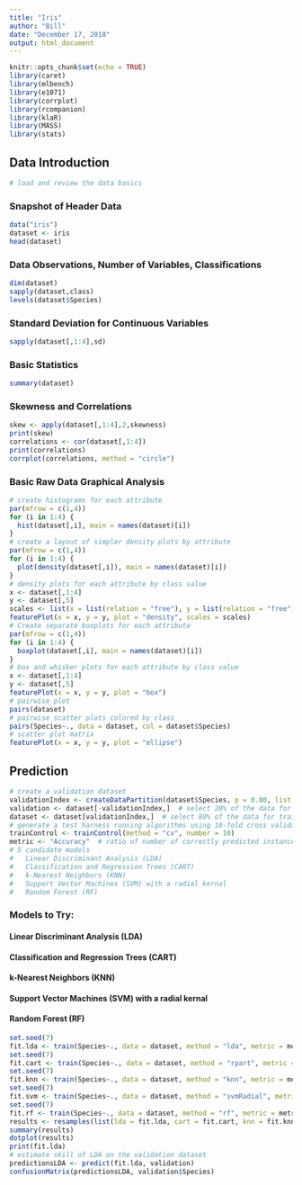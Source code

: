 ```yaml
---
title: "Iris"
author: "Bill"
date: "December 17, 2018"
output: html_document
---
```


```r
knitr::opts_chunk$set(echo = TRUE)
library(caret)
library(mlbench)
library(e1071)
library(corrplot)
library(rcompanion)
library(klaR)
library(MASS)
library(stats)
```

## Data Introduction
```r
# load and review the data basics
```
### Snapshot of Header Data
```r
data("iris")
dataset <- iris
head(dataset)
```
### Data Observations, Number of Variables, Classifications
```r
dim(dataset)
sapply(dataset,class)
levels(dataset$Species)
```
### Standard Deviation for Continuous Variables
```r
sapply(dataset[,1:4],sd)
```
### Basic Statistics
```r
summary(dataset)
```
### Skewness and Correlations
```r
skew <- apply(dataset[,1:4],2,skewness)
print(skew)
correlations <- cor(dataset[,1:4])
print(correlations)
corrplot(correlations, method = "circle")
```

### Basic Raw Data Graphical Analysis
```r
# create histograms for each attribute
par(mfrow = c(1,4))
for (i in 1:4) {
  hist(dataset[,i], main = names(dataset)[i])
}
# create a layout of simpler density plots by attribute
par(mfrow = c(1,4))
for (i in 1:4) {
  plot(density(dataset[,i]), main = names(dataset)[i])
}
# density plots for each attribute by class value
x <- dataset[,1:4]
y <- dataset[,5]
scales <- list(x = list(relation = "free"), y = list(relation = "free"))
featurePlot(x = x, y = y, plot = "density", scales = scales)
# Create separate boxplots for each attribute
par(mfrow = c(1,4))
for (i in 1:4) {
  boxplot(dataset[,i], main = names(dataset)[i])
}
# box and whisker plots for each attribute by class value
x <- dataset[,1:4]
y <- dataset[,5]
featurePlot(x = x, y = y, plot = "box")
# pairwise plot
pairs(dataset)
# pairwise scatter plots colored by class
pairs(Species~., data = dataset, col = dataset$Species)
# scatter plot matrix
featurePlot(x = x, y = y, plot = "ellipse")
```

## Prediction
```r
# create a validation dataset
validationIndex <- createDataPartition(dataset$Species, p = 0.80, list = FALSE)
validation <- dataset[-validationIndex,]  # select 20% of the data for validation
dataset <- dataset[validationIndex,]  # select 80% of the data for training
# generate a test harness running algorithms using 10-fold cross validation
trainControl <- trainControl(method = "cv", number = 10)
metric <- "Accuracy"  # ratio of number of correctly predicted instances divided by the total instances
# 5 candidate models
#   Linear Discriminant Analysis (LDA)
#   Classification and Regression Trees (CART)
#   k-Nearest Neighbors (KNN)
#   Support Vector Machines (SVM) with a radial kernal
#   Random Forest (RF)
```

### Models to Try:
#### Linear Discriminant Analysis (LDA)
#### Classification and Regression Trees (CART)
#### k-Nearest Neighbors (KNN)
#### Support Vector Machines (SVM) with a radial kernal
#### Random Forest (RF)

```r
set.seed(7)
fit.lda <- train(Species~., data = dataset, method = "lda", metric = metric, trControl = trainControl)
set.seed(7)
fit.cart <- train(Species~., data = dataset, method = "rpart", metric = metric, trControl = trainControl)
set.seed(7)
fit.knn <- train(Species~., data = dataset, method = "knn", metric = metric, trControl = trainControl)
set.seed(7)
fit.svm <- train(Species~., data = dataset, method = "svmRadial", metric = metric, trControl = trainControl)
set.seed(7)
fit.rf <- train(Species~., data = dataset, method = "rf", metric = metric, trControl = trainControl)
results <- resamples(list(lda = fit.lda, cart = fit.cart, knn = fit.knn, svm = fit.svm, rf = fit.rf))
summary(results)
dotplot(results)
print(fit.lda)
# estimate skill of LDA on the validation dataset
predictionsLDA <- predict(fit.lda, validation)
confusionMatrix(predictionsLDA, validation$Species)
```